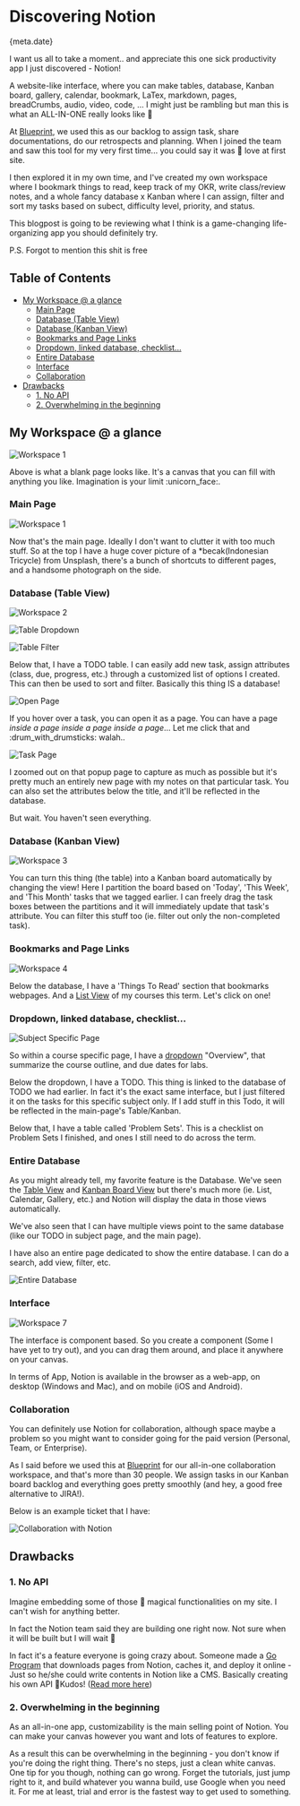 



# Discovering Notion

<Time>{meta.date}</Time>

I want us all to take a moment.. and appreciate this one sick productivity app I just discovered - Notion!

A website-like interface, where you can make tables, database, Kanban board, gallery, calendar, bookmark, LaTex, markdown, pages, breadCrumbs, audio, video, code, ... I might just be rambling but man this is what an ALL-IN-ONE really looks like :man_dancing:

At [Blueprint](https://uwblueprint.org/), we used this as our backlog to assign task, share documentations, do our retrospects and planning. When I joined the team and saw this tool for my very first time... you could say it was :sparkling_heart: ​love at first site.

I then explored it in my own time, and I've created my own workspace where I bookmark things to read, keep track of my OKR, write class/review notes, and a whole fancy database x Kanban where I can assign, filter and sort my tasks based on subect, difficulty level, priority, and status. 

This blogpost is going to be reviewing what I think is a game-changing life-organizing app you should definitely try. 

P.S. Forgot to mention this shit is free

## Table of Contents

* [My Workspace @ a glance](#my-workspace-@-a-glance)
  + [Main Page](#main-page)
  + [Database (Table View)](#database-\(table-view\))
  + [Database (Kanban View)](#database-\(kanban-view\))
  + [Bookmarks and Page Links](#bookmarks-and-page-links)
  + [Dropdown, linked database, checklist...](#dropdown,-linked-database,-checklist...)
  + [Entire Database](#entire-database)
  + [Interface](#interface)
  + [Collaboration](#collaboration)
* [Drawbacks](#drawbacks)
  + [1. No API](#1.-no-api)
  + [2. Overwhelming in the beginning](#2.-overwhelming-in-the-beginning)

## My Workspace @ a glance

![Workspace 1](/static/blogAssets/discovering-notion/newpage.png)

Above is what a blank page looks like. It's a canvas that you can fill with anything you like. Imagination is your limit :unicorn_face:.

### Main Page

![Workspace 1](/static/blogAssets/discovering-notion/workspace1.png)

Now that's the main page. Ideally I don't want to clutter it with too much stuff. So at the top I have a huge cover picture of a *becak(Indonesian Tricycle) from Unsplash, there's a bunch of shortcuts to different pages, and a handsome photograph on the side.

### Database (Table View)

![Workspace 2](/static/blogAssets/discovering-notion/workspace2.png)

![Table Dropdown](/static/blogAssets/discovering-notion/workspace2_dropdown.png)

![Table Filter](/static/blogAssets/discovering-notion/workspace2_filter.png)

Below that, I have a TODO table. I can easily add new task, assign attributes (class, due, progress, etc.) through a customized list of options I created. This can then be used to sort and filter. Basically this thing IS a database! 

![Open Page](/static/blogAssets/discovering-notion/workspace2_open.png)

If you hover over a task, you can open it as a page. You can have a page *inside a page inside a page inside a page*... Let me click that and :drum_with_drumsticks: walah..

![Task Page](/static/blogAssets/discovering-notion/workspace2_task.png)

I zoomed out on that popup page to capture as much as possible but it's pretty much an entirely new page with my notes on that particular task. You can also set the attributes below the title, and it'll be reflected in the database.

But wait. You haven't seen everything.

### Database (Kanban View)

![Workspace 3](/static/blogAssets/discovering-notion/workspace3_kanban.png)

You can turn this thing (the table) into a Kanban board automatically by changing the view! Here I partition the board based on 'Today', 'This Week', and 'This Month' tasks that we tagged earlier. I can freely drag the task boxes between the partitions and it will immediately update that task's attribute. You can filter this stuff too (ie. filter out only the non-completed task).

### Bookmarks and Page Links

![Workspace 4](/static/blogAssets/discovering-notion/workspace4.png)

Below the database, I have a 'Things To Read' section that bookmarks webpages. And a <u>List View</u> of my courses this term. Let's click on one!

### Dropdown, linked database, checklist...

![Subject Specific Page](/static/blogAssets/discovering-notion/workspace5.png)

So within a course specific page, I have a <u>dropdown</u> "Overview", that summarize the course outline, and due dates for labs. 

Below the dropdown, I have a TODO. This thing is linked to the database of TODO we had earlier. In fact it's the exact same interface, but I just filtered it on the tasks for this specific subject only. If I add stuff in this Todo, it will be reflected in the main-page's Table/Kanban.

Below that, I have a table called 'Problem Sets'. This is a checklist on Problem Sets I finished, and ones I still need to do across the term.

### Entire Database

As you might already tell, my favorite feature is the Database. We've seen the <u>Table View</u> and <u>Kanban Board View</u> but there's much more (ie. List, Calendar, Gallery, etc.) and Notion will display the data in those views automatically.

We've also seen that I can have multiple views point to the same database (like our TODO in subject page, and the main page).

I have also an entire page dedicated to show the entire database. I can do a search, add view, filter, etc.

![Entire Database](/static/blogAssets/discovering-notion/workspace6.png)

### Interface

![Workspace 7](/static/blogAssets/discovering-notion/workspace7.png)

The interface is component based. So you create a component (Some I have yet to try out), and you can drag them around, and place it anywhere on your canvas. 

In terms of App, Notion is available in the browser as a web-app, on desktop (Windows and Mac), and on mobile (iOS and Android).

### Collaboration

You can definitely use Notion for collaboration, although space maybe a problem so you might want to consider going for the paid version (Personal, Team, or Enterprise).

As I said before we used this at [Blueprint](https://uwblueprint.org/) for our all-in-one collaboration workspace, and that's more than 30 people. We assign tasks in our Kanban board backlog and everything goes pretty smoothly (and hey, a good free alternative to JIRA!).

Below is an example ticket that I have:

![Collaboration with Notion](/static/blogAssets/discovering-notion/blueprint1.png)

## Drawbacks

### 1. No API

Imagine embedding some of those :rainbow: magical functionalities on my site. I can't wish for anything better. 

In fact the Notion team said they are building one right now. Not sure when it will be built but I will wait :older_man:

In fact it's a feature everyone is going crazy about. Someone made a [Go Program]( https://github.com/kjk/blog) that downloads pages from Notion, caches it, and deploy it online - Just so he/she could write contents in Notion like a CMS. Basically creating his own API :clap:Kudos! ([Read more here]( https://blog.kowalczyk.info/article/88aee8f43620471aa9dbcad28368174c/how-i-reverse-engineered-notion-api.html ))

### 2. Overwhelming in the beginning

As an all-in-one app, customizability is the main selling point of Notion. You can make your canvas however you want and lots of features to explore.

As a result this can be overwhelming in the beginning - you don't know if you're doing the right thing. There's no steps, just a clean white canvas. One tip for you though, nothing can go wrong. Forget the tutorials, just jump right to it, and build whatever you wanna build, use Google when you need it. For me at least, trial and error is the fastest way to get used to something.

